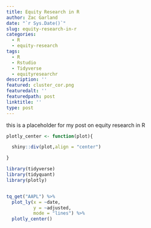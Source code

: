 ```yaml
---
title: Equity Research in R
author: Zac Garland
date: "`r Sys.Date()`"
slug: equity-research-in-r
categories:
  - R
  - equity-research
tags:
  - R
  - Rstudio
  - Tidyverse
  - equityresearchr
description: ''
featured: cluster_cor.png
featuredalt: ''
featuredpath: post
linktitle: ''
type: post
---
```


this is a placeholder for my post on equity research in R
```r
plotly_center <- function(plot){

  shiny::div(plot,align = "center")

}

```


```r
library(tidyverse)
library(tidyquant)
library(plotly)


tq_get("AAPL") %>% 
  plot_ly(x = ~date,
          y = ~adjusted,
          mode = "lines") %>% 
  plotly_center()

```